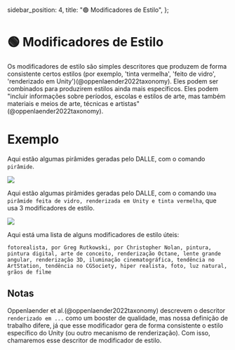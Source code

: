   sidebar_position: 4,
  title: "🟢 Modificadores de Estilo",
};

# 🟢 Modificadores de Estilo

Os modificadores de estilo são simples descritores que produzem de forma consistente certos estilos (por exemplo, 'tinta vermelha', 'feito de vidro', 'renderizado em Unity')(@oppenlaender2022taxonomy). Eles podem ser combinados para produzirem estilos ainda mais específicos. Eles podem "incluir informações sobre períodos, escolas e estilos de arte, mas também materiais e meios de arte, técnicas e artistas"(@oppenlaender2022taxonomy).

# Exemplo

Aqui estão algumas pirâmides geradas pelo DALLE, com o comando `pirâmide`.

<div style={{ textAlign: "center" }}>
  <Image
    src="/docs/assets/images_chapter/pyramids.webp"
    width={2340}
    height={592}
    style={{ width: "750px", margin: "auto" }}
  />
</div>

Aqui estão algumas pirâmides geradas pelo DALLE, com o comando `Uma pirâmide feita de vidro, renderizada em Unity e tinta vermelha`, que usa 3 modificadores de estilo.

<div style={{ textAlign: "center" }}>
  <Image
    src="/docs/assets/images_chapter/red_pyramids.webp"
    width={2340}
    height={592}
    style={{ width: "750px", margin: "auto" }}
  />
</div>

Aqui está uma lista de alguns modificadores de estilo úteis:

```text
fotorealista, por Greg Rutkowski, por Christopher Nolan, pintura, pintura digital, arte de conceito, renderização Octane, lente grande angular, renderização 3D, iluminação cinematográfica, tendência no ArtStation, tendência no CGSociety, hiper realista, foto, luz natural, grãos de filme
```

## Notas

Oppenlaender et al.(@oppenlaender2022taxonomy) descrevem o descritor `renderizado em ...` como um booster de qualidade, mas nossa definição de trabalho difere, já que esse modificador gera de forma consistente o estilo específico do Unity (ou outro mecanismo de renderização). Com isso, chamaremos esse descritor de modificador de estilo.
